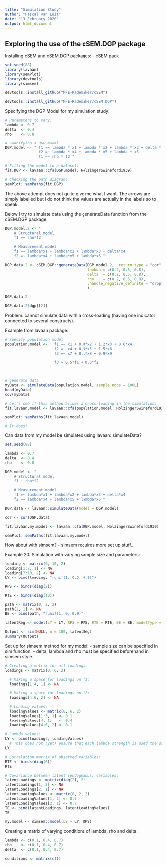 ```yaml
---
title: "Simulation Study"
author: "Pascal van Luit"
date: "13 February 2020"
output: html_document
---
```


## Exploring the use of the cSEM.DGP package

Installing cSEM and cSEM.DGP packages:
- cSEM pack
```r
set.seed(88)
library(lavaan)
library(semPlot)
library(devtools)
library(simsem)

devtools::install_github("M-E-Rademaker/cSEM")

devtools::install_github("M-E-Rademaker/cSEM.DGP")
```

Specifying the DGP Model for my simulation study:
```r
# Parameters to vary:
lambda <- 0.7
delta  <- 0.4
rho    <- 0.8

# Specifying a DGP model:
DGP.model <- " f1 =~ lambda * x1 + lambda * x2 + lambda * x3 + delta * x4
               f2 =~ lambda * x4 + lambda * x5 + lambda * x6 
               f1 ~~ rho * f2 "

# Fitting the model to a dataset:
fit.DGP <- lavaan::cfa(DGP.model, HolzingerSwineford1939)

# Checking the path diagram:
semPlot::semPaths(fit.DGP)
```
The above attempt does not quite give me what I want. The arrows are simply labelled but i do not think the values are actually in the labels so to speak.

Below I try to simulate data using the generateData function from the cSEM.DGP package:
```r
DGP.model.2 <- " 
    # Structural model
    f1 ~~ rho*f2

    # Measurement model
    f1 =~ lambda*x1 + lambda*x2 + lambda*x3 + delta*x4
    f2 =~ lambda*x4 + lambda*x5 + lambda*x6 "

DGP.data.2 <- cSEM.DGP::generateData(DGP.model.2, .return_type = "cor",
                                     lambda = c(0.2, 0.5, 0.8),
                                     delta  = c(0.2, 0.5, 0.8),
                                     rho    = c(0.2, 0.5, 0.8),
                                     .handle_negative_definite = "drop"
                                     )

DGP.data.2

DGP.data.2$dgp[[2]]
```
Problem: cannot simulate data with a cross-loading (having one indicator connected to several constructs).


Example from lavaan package:
```r
# specify population model
population.model <- ' f1 =~ x1 + 0.8*x2 + 1.2*x3 + 0.6*x4
                      f2 =~ x4 + 0.5*x5 + 1.5*x6
                      f3 =~ x7 + 0.1*x8 + 0.9*x9

                      f3 ~ 0.5*f1 + 0.6*f2
                    '


# generate data
myData <- simulateData(population.model, sample.nobs = 100L)
head(myData)
cov(myData)

# Let's see if this method allows a cross-loading in the simulation:
fit.lavaan.model <- lavaan::cfa(population.model, HolzingerSwineford1939)

semPlot::semPaths(fit.lavaan.model)

# It does!
```

Can data from my model be simulated using lavaan::simulateData?
```r
set.seed(88)

lambda <- 0.7
delta  <- 0.4
rho    <- 0.8

DGP.model <- " 
    # Structural model
    f1 ~ rho*f2

    # Measurement model
    f1 =~ lambda*x1 + lambda*x2 + lambda*x3 + delta*x4
    f2 =~ lambda*x4 + lambda*x5 + lambda*x6 "

DGP.data <- lavaan::simulateData(model = DGP.model)

cor <- cor(DGP.data)

fit.lavaan.my.model <- lavaan::cfa(DGP.model, HolzingerSwineford1939)

semPlot::semPaths(fit.lavaan.my.model)

```









How about with simsem?
- simsem requires more set up stuff...

Example 20: Simulation with varying sample size and parameters:
```r
loading <- matrix(0, 10, 2)
loading[1:7, 1] <- NA
loading[7:10, 2] <- NA
LY <- bind(loading, "runif(1, 0.3, 0.9)")

RPS <- binds(diag(2))

RTE <- binds(diag(10))

path <- matrix(0, 2, 2)
path[2, 1] <- NA
BE <- bind(path, "runif(1, 0, 0.9)")

latentReg <- model(LY = LY, RPS = RPS, RTE = RTE, BE = BE, modelType = "SEM")
```

```r
Output <- sim(NULL, n = 100, latentReg)
summary(Output)
```


Set up for simsem method for my model:
- sample size can be specified in sim function.
- delta, lambda and rho must be specified beforehand in simsem style.
```r
# Creating a matrix for all loadings:
loadings <- matrix(0, 6, 2)

  # Making a space for loadings on f1:
  loadings[1:4, 1] <- NA

  # Making a space for loadings on f2:
  loadings[4:6, 2] <- NA

  # Loading values:
  loadingValues <- matrix(0, 6, 2)
  loadingValues[1:3, 1] <- 0.1
  loadingValues[4, 1]   <- 0.4
  loadingValues[4:6, 2] <- 0.1
  
# Lambda values:
LY <- bind(loadings, loadingValues)
  # This does not (yet) ensure that each lambda strength is used the same amount of times.
LY

# Correlation matrix of observed variables:
RTE <- binds(diag(6))
RTE

# Covariance between latent (endogenous) variables:
latentLoadings <- matrix(diag(2), 2)
latentLoadings[1, 2] <- NA
latentLoadings[2, 1] <- NA
latentLoadingValues <- matrix(0, 2, 2)
latentLoadingValues[1, 2] <- 0.7
latentLoadingValues[2, 1] <- 0.7
TE <- bind(latentLoadings, latentLoadingValues)
TE

my.model <- simsem::model(LY = LY, RPS)
```

Creating a matrix of varying conditions of lambda, rho and delta:
```r
lambda <- c(0.1, 0.4, 0.7)
rho    <- c(0.1, 0.4, 0.7)
delta  <- c(0.1, 0.4, 0.7)

conditions <- matrix(c())
```


